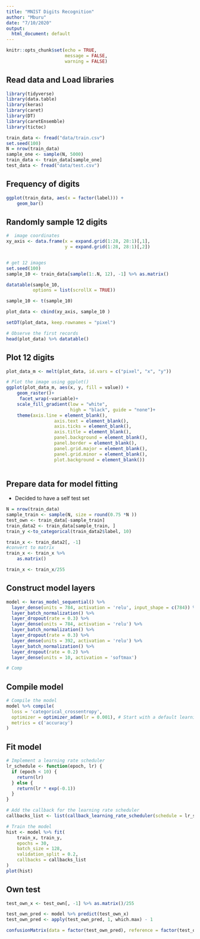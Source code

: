 ```yaml
---
title: "MNIST Digits Recognition"
author: "Mburu"
date: "7/10/2020"
output:
  html_document: default
---
```


```r
knitr::opts_chunk$set(echo = TRUE,
                      message = FALSE, 
                      warning = FALSE)
```



## Read data and Load libraries

```r

library(tidyverse)
library(data.table)
library(keras)
library(caret)
library(DT)
library(caretEnsemble)
library(tictoc)

train_data <- fread("data/train.csv")
set.seed(100)
N = nrow(train_data)
sample_one <- sample(N, 5000)
train_data <- train_data[sample_one]
test_data <- fread("data/test.csv")

```

## Frequency of digits

```r
ggplot(train_data, aes(x = factor(label))) +
    geom_bar()
```

## Randomly sample 12 digits

```r
#  image coordinates
xy_axis <- data.frame(x = expand.grid(1:28, 28:1)[,1],
                      y = expand.grid(1:28, 28:1)[,2])


# get 12 images
set.seed(100)
sample_10 <- train_data[sample(1:.N, 12), -1] %>% as.matrix()

datatable(sample_10, 
          options = list(scrollX = TRUE))

sample_10 <- t(sample_10)

plot_data <- cbind(xy_axis, sample_10 )

setDT(plot_data, keep.rownames = "pixel")

# Observe the first records
head(plot_data) %>% datatable()

```

## Plot 12 digits

```r
plot_data_m <- melt(plot_data, id.vars = c("pixel", "x", "y"))

# Plot the image using ggplot()
ggplot(plot_data_m, aes(x, y, fill = value)) +
    geom_raster()+
     facet_wrap(~variable)+
    scale_fill_gradient(low = "white",
                        high = "black", guide = "none")+
    theme(axis.line = element_blank(),
                  axis.text = element_blank(),
                  axis.ticks = element_blank(),
                  axis.title = element_blank(),
                  panel.background = element_blank(),
                  panel.border = element_blank(),
                  panel.grid.major = element_blank(),
                  panel.grid.minor = element_blank(),
                  plot.background = element_blank())
   
```

## Prepare data for model fitting

-   Decided to have a self test set

```r
N = nrow(train_data)
sample_train <- sample(N, size = round(0.75 *N ))
test_own <- train_data[-sample_train]
train_data2 <- train_data[sample_train, ]
train_y <-to_categorical(train_data2$label, 10)

train_x <- train_data2[, -1]
#convert to matrix
train_x <- train_x %>%
    as.matrix()

train_x <- train_x/255

```

## Construct model layers

```r
model <- keras_model_sequential() %>%
  layer_dense(units = 784, activation = 'relu', input_shape = c(784)) %>%
  layer_batch_normalization() %>%
  layer_dropout(rate = 0.3) %>%
  layer_dense(units = 784, activation = 'relu') %>%
  layer_batch_normalization() %>%
  layer_dropout(rate = 0.3) %>%
  layer_dense(units = 392, activation = 'relu') %>%
  layer_batch_normalization() %>%
  layer_dropout(rate = 0.2) %>%
  layer_dense(units = 10, activation = 'softmax')

# Comp
```

## Compile model

```r
# Compile the model
model %>% compile(
  loss = 'categorical_crossentropy',
  optimizer = optimizer_adam(lr = 0.001), # Start with a default learning rate
  metrics = c('accuracy')
)

```

## Fit model

```r
# Implement a learning rate scheduler
lr_schedule <- function(epoch, lr) {
  if (epoch < 10) {
    return(lr)
  } else {
    return(lr * exp(-0.1))
  }
}

# Add the callback for the learning rate scheduler
callbacks_list <- list(callback_learning_rate_scheduler(schedule = lr_schedule))

# Train the model
hist <- model %>% fit(
    train_x, train_y, 
    epochs = 30,
    batch_size = 128,
    validation_split = 0.2,
    callbacks = callbacks_list
)
plot(hist)


```

## Own test

```r
test_own_x <- test_own[, -1] %>% as.matrix()/255

test_own_pred <- model %>% predict(test_own_x) 
test_own_pred <- apply(test_own_pred, 1, which.max) - 1

confusionMatrix(data = factor(test_own_pred), reference = factor(test_own$label))

```
